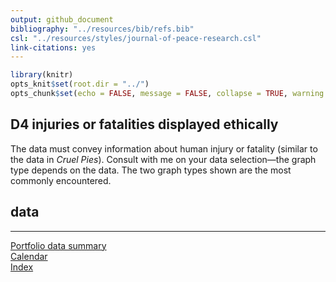 ```yaml
---
output: github_document
bibliography: "../resources/bib/refs.bib" 
csl: "../resources/styles/journal-of-peace-research.csl"
link-citations: yes
---
```


```r
library(knitr)
opts_knit$set(root.dir = "../")
opts_chunk$set(echo = FALSE, message = FALSE, collapse = TRUE, warning = FALSE)
```

## D4 injuries or fatalities displayed ethically 

The data must convey information about human injury or fatality (similar to the data in *Cruel Pies*). Consult with me on your data selection---the graph type depends on the data. The two graph types shown are the most commonly encountered.

## data 





---    
[Portfolio data summary](cm301_portfolio_data-types.md)    
[Calendar](../README.md#calendar)    
[Index](../README.md#index) 
